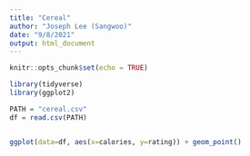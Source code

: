 ```yaml
---
title: "Cereal"
author: "Joseph Lee (Sangwoo)"
date: "9/8/2021"
output: html_document
---
```


```r
knitr::opts_chunk$set(echo = TRUE)
```

```r
library(tidyverse)
library(ggplot2)

PATH = "cereal.csv"
df = read.csv(PATH)


ggplot(data=df, aes(x=calories, y=rating)) + geom_point()

```

